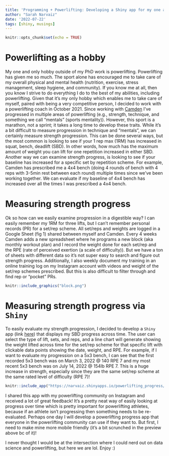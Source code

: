 ```yaml
---
title: 'Programming + Powerlifting: Developing a Shiny app for my one and only hobby'
author: "Sarah Narvaiz"
date: '2022-07-22'
tags: [shiny, musings]
---
```


```r
knitr::opts_chunk$set(echo = TRUE)
```
# Powerlifting as a hobby
My one and only hobby outside of my PhD work is powerlifting. Powerlifting has given me so much. The sport alone has encouraged me to take care of my overall physical and mental health (nutrition, exercise, stress management, sleep hygiene, and community). If you know me at all, then you know I strive to do everything I do to the best of my abilities, including powerlifting. Given that it’s my only hobby which enables me to take care of myself, paired with being a very competitive person, I decided to work with a powerlifting coach in October 2021. Since working with [Camden](https://www.instagram.com/camdencwilson/?hl=en) I’ve progressed in multiple areas of powerlifting (e.g., strength, technique, and something we call “mentals” (sports mentality)). However, this sport is a marathon, not a sprint; it takes a long time to develop these traits. While it’s a bit difficult to measure progression in technique and “mentals”, we can certainly measure strength progression. This can be done several ways, but the most common is looking to see if your 1 rep max (1RM) has increased in squat, bench, deadlift (SBD). In other words, how much has the maximum amount of weight you can lift for one repetition increased in either SBD. Another way we can examine strength progress, is looking to see if your baseline has increased for a specific set by repetition scheme. For example, Camden has prescribed me a 4x4 bench (doing 4 rounds of bench with 4 reps with 3-5min rest between each round) multiple times since we’ve been working together. We can evaluate if my baseline of 4x4 bench has increased over all the times I was prescribed a 4x4 bench. 

# Measuring strength progress
Ok so how can we easily examine progression in a digestible way? I can easily remember my 1RM for three lifts, but I can’t remember personal records (PR) for a set/rep scheme. All set/reps and weights are logged in a Google Sheet (fig 1) shared between myself and Camden. Every 4 weeks Camden adds a new spreadsheet where he programs a new block (aka monthly workout plan) and I record the weight done for each set/rep and the RPE (rate of perceived exertion (a scale of difficulty)). But we have a ton of sheets with different data so it’s not super easy to search and figure out strength progress. Additionally, I also weekly document my training in an online training log on my Instagram account with videos and weight of the set/rep schemes prescribed. But this is also difficult to filter through and find rep or “pocket” PRs.

```r
knitr::include_graphics("block.png")

```

# Measuring strength progress via `Shiny`
To easily evaluate my strength progression, I decided to develop a `Shiny` app (link [here](https://narvaiz.shinyapps.io/powerlifting_progress/)) that displays my SBD progress across time. The user can select the type of lift, sets, and reps, and a line chart will generate showing the weight lifted across time for the set/rep scheme for that specific lift with clickable data points showing the date, weight, and RPE. For example, if I want to evaluate my progression on a 5x3 bench, I can see that the first recorded 5x3 bench was on March 3, 2022 @ 140 RPE 7 and my most recent 5x3 bench was on July 14, 2022 @ 154lb RPE 7. This is a huge increase in strength, especially since they are the same set/rep scheme at the same rated level of difficulty (RPE 7)! 

```r
knitr::include_app("https://narvaiz.shinyapps.io/powerlifting_progress/", height = "600px")
```


I shared this app with my powerlifting community on Instagram and received a lot of great feedback! It’s a pretty neat way of easily looking at progress over time which is pretty important for powerlifting athletes, because if an athlete isn’t progressing then something needs to be re-evaluated. Perhaps one day I will develop a powerlifting progress app that everyone in the powerlifting community can use if they want to. But first, I need to make mine more mobile friendly (it's a bit scrunched in the preview above bc of it)!

I never thought I would be at the intersection where I could nerd out on data science and powerlifting, but here we are lol. Enjoy :) 
